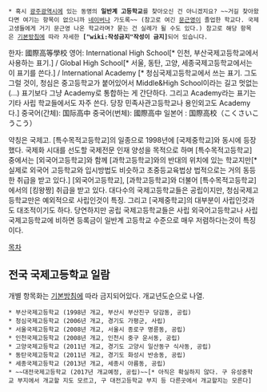  * 혹시 [[광주광역시]]에 있는 동명의 '''일반계 고등학교'''를 찾아오신 건 아니겠지요? ~~거길 찾아왔다면 여기는 항목이 없으니까 [[네이버]]나 가도록~~ (참고로 여긴 [[문근영]]이 졸업한 학교다. 국제고생들에게 거기 문근영 나온 학교라며? 묻는 건 실례가 될 수도 있다.) 참고로 해당 항목은 [[리그베다 위키 기본방침|기본방침]]에 따라 자세한 '''["wiki:작성금지"작성이 금지]'''되어 있습니다.

한자: 國際高等學校
영어: International High School[* 인천, 부산국제고등학교에서 사용하는 표기.] / Global High School[* 서울, 동탄, 고양, 세종국제고등학교에서는 이 표기를 쓴다.] / International Academy [* 청심국제고등학교에서 쓰는 표기. 그도 그럴 것이, 청심은 중고등학교가 붙어있어서 Middle&High School이라는 길고 멋없는(...) 표기보다 그냥 Academy로 통합하는 게 간단하다. 그리고 Academy라는 표기는 기타 사립 학교들에서도 자주 쓴다. 당장 민족사관고등학교나 용인외고도 Academy다.]
중국어(간체): 国际高中
중국어(번체): 國際高中
일본어 : 国際高校（こくさいこうこう）

약칭은 국제고.
[특수목적고등학교]의 일종으로 1998년에 [국제중학교]와 동시에 등장했다. 국제화 시대를 선도할 국제전문 인재 양성을 목적으로 하며 [특수목적고등학교] 중에서는 [외국어고등학교]와 함께 [과학고등학교]와의 반대의 위치에 있는 학교지만[* 실제로 외국어 고등학교와 입시방법도 비슷하고 초중등교육법상 법적으로는 거의 동등한 취급을 받고 있다.] [외국어고등학교], [과학고등학교]와 더불어 [특수목적고등학교]에서의 [킹왕짱] 취급을 받고 있다. 대다수의 국제고등학교들은 공립이지만, 청심국제고등학교만은 예외적으로 사립인것이 특징. 그리고 [국제중학교]의 대부분이 사립인것과도 대조적이기도 하다.
당연하지만 공립 국제고등학교들은 사립 외국어고등학교나 사립 국제고등학교에 비하면 등록금이 일반계 고등학교 수준으로 매우 저렴하다는것이 특징이다.


[[목차]]

== 전국 국제고등학교 일람 ==
개별 항목화는 [[리그베다 위키 기본방침|기본방침]]에 따라 금지되어있다.
개교년도순으로 나열.
 * 부산국제고등학교 (1998년 개교, 부산시 부산진구 당감동, 공립)
 * 청심국제고등학교 (2006년 개교, 경기도 가평군, 사립)
 * 서울국제고등학교 (2008년 개교, 서울시 종로구 명륜동, 공립)
 * 인천국제고등학교 (2008년 개교, 인천시 중구 운서동, 공립)
 * 고양국제고등학교 (2011년 개교, 경기도 고양시 일산동구 식사동, 공립)
 * 동탄국제고등학교 (2011년 개교, 경기도 화성시 반송동, 공립)
 * 세종국제고등학교 (2013년 개교, 세종시 아름동, 공립)
 * ~~대전국제고등학교 (2017년 개교예정, 공립)~~[* 아직은 확실하지 않다. 구 유성중학교 부지에서 개교할 지도 모르고, 구 대전고등학교 부지 등 다른곳에서 개교할지는 모른다]
